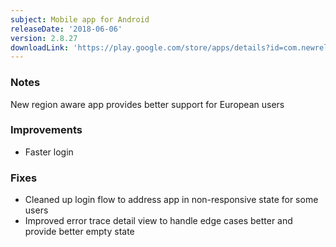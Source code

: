 ```yaml
---
subject: Mobile app for Android
releaseDate: '2018-06-06'
version: 2.8.27
downloadLink: 'https://play.google.com/store/apps/details?id=com.newrelic.rpm&hl=en'
---
```


### Notes

New region aware app provides better support for European users

### Improvements

* Faster login

### Fixes

* Cleaned up login flow to address app in non-responsive state for some users
* Improved error trace detail view to handle edge cases better and provide better empty state

